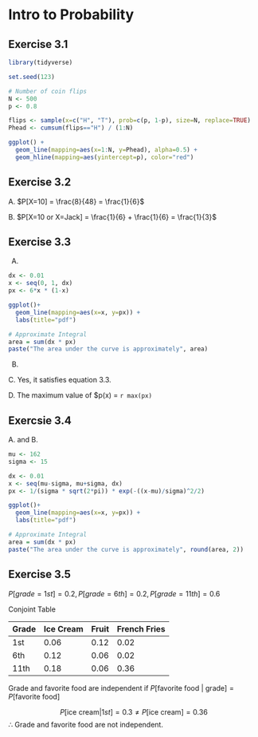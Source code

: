 # Intro to Probability

## Exercise 3.1

```r
library(tidyverse)

set.seed(123)

# Number of coin flips
N <- 500
p <- 0.8

flips <- sample(x=c("H", "T"), prob=c(p, 1-p), size=N, replace=TRUE)
Phead <- cumsum(flips=="H") / (1:N)

ggplot() +
  geom_line(mapping=aes(x=1:N, y=Phead), alpha=0.5) +
  geom_hline(mapping=aes(yintercept=p), color="red")
```

## Exercise 3.2

A. $P[X=10] = \frac{8}{48} = \frac{1}{6}$

B. $P[X=10 or X=Jack] = \frac{1}{6} + \frac{1}{6} = \frac{1}{3}$

## Exercise 3.3

A.

```r
dx <- 0.01
x <- seq(0, 1, dx)
px <- 6*x * (1-x)

ggplot()+
  geom_line(mapping=aes(x=x, y=px)) +
  labs(title="pdf")

# Approximate Integral
area = sum(dx * px)
paste("The area under the curve is approximately", area)

```


B. 
\begin{align*}
  \int_0^1 6x(1-x) dx &= \int_0^1 6xdx - \int_0^1 6x^2dx \\
                      &= 3x^2 \rvert_0^1 - 2x^3 \rvert_0^1 \\
                      &= 3 - 2 \\
                      &= 1
\end{align*}

C. Yes, it satisfies equation 3.3.

D. The maximum value of $p(x) = `r max(px)`

## Exercsie 3.4

A. and B.
```r
mu <- 162
sigma <- 15

dx <- 0.01
x <- seq(mu-sigma, mu+sigma, dx)
px <- 1/(sigma * sqrt(2*pi)) * exp(-((x-mu)/sigma)^2/2)

ggplot()+
  geom_line(mapping=aes(x=x, y=px)) +
  labs(title="pdf")

# Approximate Integral
area = sum(dx * px)
paste("The area under the curve is approximately", round(area, 2))

```

## Exercise 3.5

$P[grade=1st] = 0.2, P[grade=6th]=0.2, P[grade=11th]=0.6$

Conjoint Table

| Grade | Ice Cream | Fruit | French Fries |
| ----- | --------- | ----- | ------------ |
| 1st   |   0.06    | 0.12  |    0.02      |
| 6th   |   0.12    | 0.06  |    0.02      |
| 11th  |   0.18    | 0.06  |    0.36      |

Grade and favorite food are independent if $P[\text{favorite food | grade}] = P[\text{favorite food}]$

$$P[\text{ice cream} | 1st] = 0.3 \ne P[\text{ice cream}] = 0.36$$
$\therefore$ Grade and favorite food are not independent.


